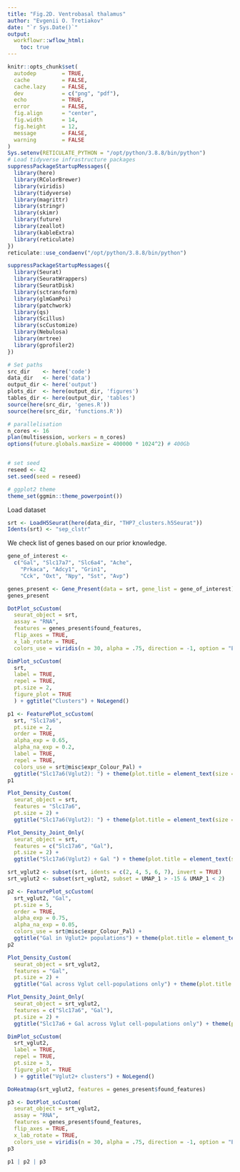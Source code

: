 ```yaml
---
title: "Fig.2D. Ventrobasal thalamus"
author: "Evgenii O. Tretiakov"
date: "`r Sys.Date()`"
output:
  workflowr::wflow_html:
    toc: true
---
```


```r
knitr::opts_chunk$set(
  autodep        = TRUE,
  cache          = FALSE,
  cache.lazy     = FALSE,
  dev            = c("png", "pdf"),
  echo           = TRUE,
  error          = FALSE,
  fig.align      = "center",
  fig.width      = 14,
  fig.height     = 12,
  message        = FALSE,
  warning        = FALSE
)
Sys.setenv(RETICULATE_PYTHON = "/opt/python/3.8.8/bin/python")
# Load tidyverse infrastructure packages
suppressPackageStartupMessages({
  library(here)
  library(RColorBrewer)
  library(viridis)
  library(tidyverse)
  library(magrittr)
  library(stringr)
  library(skimr)
  library(future)
  library(zeallot)
  library(kableExtra)
  library(reticulate)
})
reticulate::use_condaenv("/opt/python/3.8.8/bin/python")

suppressPackageStartupMessages({
  library(Seurat)
  library(SeuratWrappers)
  library(SeuratDisk)
  library(sctransform)
  library(glmGamPoi)
  library(patchwork)
  library(qs)
  library(Scillus)
  library(scCustomize)
  library(Nebulosa)
  library(mrtree)
  library(gprofiler2)
})

# Set paths
src_dir    <- here('code')
data_dir   <- here('data')
output_dir <- here('output')
plots_dir  <- here(output_dir, 'figures')
tables_dir <- here(output_dir, 'tables')
source(here(src_dir, 'genes.R'))
source(here(src_dir, 'functions.R'))

# parallelisation
n_cores <- 16
plan(multisession, workers = n_cores)
options(future.globals.maxSize = 400000 * 1024^2) # 400Gb


# set seed
reseed <- 42
set.seed(seed = reseed)

# ggplot2 theme
theme_set(ggmin::theme_powerpoint())

```


Load dataset

```r
srt <- LoadH5Seurat(here(data_dir, "THP7_clusters.h5Seurat"))
Idents(srt) <- "sep_clstr"
```

We check list of genes based on our prior knowledge.

```r
gene_of_interest <-
  c("Gal", "Slc17a7", "Slc6a4", "Ache", 
    "Prkaca", "Adcy1", "Grin1", 
    "Cck", "Oxt", "Npy", "Sst", "Avp")

genes_present <- Gene_Present(data = srt, gene_list = gene_of_interest)
genes_present
```

```r
DotPlot_scCustom(
  seurat_object = srt,
  assay = "RNA",
  features = genes_present$found_features,
  flip_axes = TRUE,
  x_lab_rotate = TRUE,
  colors_use = viridis(n = 30, alpha = .75, direction = -1, option = "E"))
```

```r
DimPlot_scCustom(
  srt,
  label = TRUE,
  repel = TRUE,
  pt.size = 2,
  figure_plot = TRUE
  ) + ggtitle("Clusters") + NoLegend()
```


```r
p1 <- FeaturePlot_scCustom(
  srt, "Slc17a6",
  pt.size = 2,
  order = TRUE,
  alpha_exp = 0.65,
  alpha_na_exp = 0.2,
  label = TRUE,
  repel = TRUE,
  colors_use = srt@misc$expr_Colour_Pal) + 
  ggtitle("Slc17a6(Vglut2): ") + theme(plot.title = element_text(size = 24))
p1
```

```r
Plot_Density_Custom(
  seurat_object = srt,
  features = "Slc17a6",
  pt.size = 2) + 
  ggtitle("Slc17a6(Vglut2): ") + theme(plot.title = element_text(size = 24))
```

```r
Plot_Density_Joint_Only(
  seurat_object = srt,
  features = c("Slc17a6", "Gal"),
  pt.size = 2) + 
  ggtitle("Slc17a6(Vglut2) + Gal ") + theme(plot.title = element_text(size = 24))
```
```r
srt_vglut2 <- subset(srt, idents = c(2, 4, 5, 6, 7), invert = TRUE)
srt_vglut2 <- subset(srt_vglut2, subset = UMAP_1 > -15 & UMAP_1 < 2)
```

```r
p2 <- FeaturePlot_scCustom(
  srt_vglut2, "Gal",
  pt.size = 5,
  order = TRUE,
  alpha_exp = 0.75,
  alpha_na_exp = 0.05,
  colors_use = srt@misc$expr_Colour_Pal) + 
  ggtitle("Gal in Vglut2+ populations") + theme(plot.title = element_text(size = 24))
p2
```

```r
Plot_Density_Custom(
  seurat_object = srt_vglut2,
  features = "Gal",
  pt.size = 2) + 
  ggtitle("Gal across Vglut cell-populations only") + theme(plot.title = element_text(size = 24))
```

```r
Plot_Density_Joint_Only(
  seurat_object = srt_vglut2,
  features = c("Slc17a6", "Gal"),
  pt.size = 2) + 
  ggtitle("Slc17a6 + Gal across Vglut cell-populations only") + theme(plot.title = element_text(size = 24))
```

```r
DimPlot_scCustom(
  srt_vglut2,
  label = TRUE,
  repel = TRUE,
  pt.size = 3,
  figure_plot = TRUE
  ) + ggtitle("Vglut2+ clusters") + NoLegend()
```

```r
DoHeatmap(srt_vglut2, features = genes_present$found_features)
```

```r
p3 <- DotPlot_scCustom(
  seurat_object = srt_vglut2,
  assay = "RNA",
  features = genes_present$found_features,
  flip_axes = TRUE,
  x_lab_rotate = TRUE,
  colors_use = viridis(n = 30, alpha = .75, direction = -1, option = "E"))
p3
```

```r
p1 | p2 | p3
```

